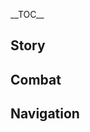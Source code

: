 {{CharacterTabs}}
{{LanguageTabs}}
{{Stub|1={{Meta/VO|rm=1}}}}
__TOC__
==Story==
{{VO/Story
|character           = Dori
|language            = zh
|language_s          = zh
|language_t          = zh-tw
|name_s              = 多莉
|name_t              = 多莉

<!-- Hello -->
|vo_01_01_title_s    = 初次见面…
|vo_01_01_title_t    = 初次見面…
|vo_01_01_subtitle   = Hello
|vo_01_01_file       = VO_{language}{character} Hello.ogg
|vo_01_01_tx_s       = 哎呀呀，这不是大名鼎鼎的旅行者吗？我是旅行商人多莉・桑歌玛哈巴依。作为给你的见面礼，我这儿的商品全部限时九折优惠，赶快来挑选吧，我帮你打包~
|vo_01_01_tx_t       = 哎呀呀，這不是大名鼎鼎的旅行者嗎？我是旅行商人多莉・桑歌瑪哈巴依。我這裡的商品全部限時九折優惠，就當作是給{{MC|你|妳}}的見面禮。趕快來挑選吧，我幫{{MC|你|妳}}打包~
|vo_01_01_rm_s       = Āiyāyā, zhè bùshì dàmíngdǐngdǐng de lǚxíngzhě ma? Wǒ shì lǚxíng shāngrén Duōlì Sānggēmǎhābāyī. Zuòwéi gěi nǐ de jiànmiàn-lǐ, wǒ zhèr de shāngpǐn quánbù xiànshí jiǔzhé yōuhuì, gǎnkuài lái tiāoxuǎn bā, wǒ bāng nǐ dǎbāo~
|vo_01_01_rm_t       = Āiyāyā, zhè bùshì dàmíngdǐngdǐng de lǚxíngzhě ma? Wǒ shì lǚxíng shāngrén Duōlì Sānggēmǎhābāyī. Wǒ zhèlǐ de shāngpǐn quánbù xiànshí jiǔzhé yōuhuì, jiù dàngzuò shì gěi nǐ de jiànmiàn-lǐ. Gǎnkuài lái tiāoxuǎn bā, wǒ bāng nǐ dǎbāo~

<!-- Chats -->
|vo_02_01_title_s    = 闲聊・摩拉
|vo_02_01_title_t    = 閒聊・摩拉
|vo_02_01_subtitle   = Chat: Mora
|vo_02_01_file       = VO_{language}{character} Chat - Mora.ogg
|vo_02_01_tx_s       = 我爱摩拉，摩拉爱我，啦啦啦。
|vo_02_01_tx_t       = 我愛摩拉，摩拉愛我，啦啦啦。
|vo_02_01_rm         = Wǒ ài Mólā, Mólā ài wǒ, lā lā lā.

|vo_02_02_title_s    = 闲聊・双赢
|vo_02_02_title_t    = 閒聊・雙贏
|vo_02_02_subtitle   = Chat: Win-Win
|vo_02_02_file       = VO_{language}{character} Chat - Win-Win.ogg
|vo_02_02_tx_s       = 先把商品涨价百分之三十，然后再打八折卖出，不仅我赚得多了，顾客也会觉得划算，这就是双赢。
|vo_02_02_tx_t       = 先把商品漲價百分之三十，然後再打八折賣出，不僅我賺得多了，顧客也會覺得划算，這就是雙贏。
|vo_02_02_rm         = Xiān bǎ shāngpǐn zhǎngjià bǎifēnzhī sānshí, ránhòu zài dǎ bāzhé màichū, bùjǐn wǒ zuàn de duō le, gùkè yě huì jué de huásuàn, zhè jiù shì shuāngyíng.

|vo_02_03_title_s    = 闲聊・财迷
|vo_02_03_title_t    = 閒聊・財迷
|vo_02_03_subtitle   = Chat: Money-Mad
|vo_02_03_file       = VO_{language}{character} Chat - Money-Mad.ogg
|vo_02_03_tx_s       = 只要摩拉管够，和教令院对着干也没什么大不了的。
|vo_02_03_tx_t       = 只要摩拉夠，跟教令院作對也沒什麼大不了的。
|vo_02_03_rm_s       = Zhǐyào Mólā guǎn gòu, hé Jiàolíng-yuàn duìzhe gàn yě méishénme dàbùliǎo de.
|vo_02_03_rm_t       = Zhǐyào Mólā gòu, gēn Jiàolíng-yuàn zuò duì yě méishénme dàbùliǎo de.

<!-- Weather -->
|vo_03_01_title_s    = 下雨的时候…
|vo_03_01_title_t    = 下雨的時候…
|vo_03_01_subtitle   = When It Rains
|vo_03_01_file       = VO_{language}{character} When It Rains.ogg
|vo_03_01_tx_s       = 需要伞吗？我这里有一把特制雨伞，收集雨水的同时能够净化水质，把雨水变成饮用水储存在小罐子里，可以说是旅行必备品！只需要五十万摩拉喔。
|vo_03_01_tx_t       = 需要傘嗎？我這裡有一把特製雨傘，收集雨水的同時能夠淨化水質，把雨水變成飲用水儲存在小罐子裡，可以說是旅行必備品！只需要五十萬摩拉喔。
|vo_03_01_rm_s       = Xūyào sǎn ma? Wǒ zhèlǐ yǒu yībǎ tèzhì yǔsǎn, shōují yǔshuǐ de tóngshí nénggòu jìnghuà shuǐzhì, bǎ yǔshuǐ biànchéng yǐnyòng-shuǐ chǔcún zài xiǎo guànzi lǐ, kěyǐ shuō shì lǚxíng bìbèi-pǐn! Zhǐ xūyào wǔshíwàn Mólā o.
|vo_03_01_rm_t       = Xūyào sǎn ma? Wǒ zhèlǐ yǒu yībǎ tèzhì yǔsǎn, shōují yǔshuǐ de tóngshí nénggòu jìnghuà shuǐzhí, bǎ yǔshuǐ biànchéng yǐnyòng-shuǐ chǔcún zài xiǎo guànzi lǐ, kěyǐ shuō shì lǚxíng bìbèi-pǐn! Zhǐ xūyào wǔshíwàn Mólā o.

|vo_03_02_title_s    = 打雷的时候…
|vo_03_02_title_t    = 打雷的時候…
|vo_03_02_subtitle   = When Thunder Strikes
|vo_03_02_file       = VO_{language}{character} When Thunder Strikes.ogg
|vo_03_02_tx_s       = 这种天气，恐怕商队也不太好前进了。又要少赚好多摩拉…
|vo_03_02_tx_t       = 這種天氣，恐怕商隊也不太好前進了。又要少賺好多摩拉…
|vo_03_02_rm         = Zhèzhǒng tiānqì, kǒngpà shāngduì yě bùtàihǎo qiánjìn le. Yòu yào shǎo zhuàn hǎoduō Mólā...

|vo_03_03_title_s    = 下雪的时候…
|vo_03_03_title_t    = 下雪的時候…
|vo_03_03_subtitle   = When It Snows
|vo_03_03_file       = VO_{language}{character} When It Snows.ogg
|vo_03_03_tx_s       = 哒啦，看我的全自动雪球机！想要吗想要吗？租金给你打九点五折喔！
|vo_03_03_tx_t       = 噠啦，看我的全自動雪球機！想要嗎想要嗎？租金打九點五折給{{MC|你|妳}}喔！
|vo_03_03_rm_s       = Dā lā, kàn wǒ de quánzìdòng xuěqiú-jī! Xiǎngyào ma xiǎngyào ma? Zūjīn gěi nǐ dǎ jiǔdiǎnwǔ zhé ō!
|vo_03_03_rm_t       = Dā lā, kàn wǒ de quánzìdòng xuěqiú-jī! Xiǎngyào ma xiǎngyào ma? Zūjīn dǎ jiǔdiǎnwǔ zhé gěi nǐ ō!

|vo_03_04_title_s    = 阳光很好…
|vo_03_04_title_t    = 陽光很好…
|vo_03_04_subtitle   = When the Sun Is Out
|vo_03_04_file       = VO_{language}{character} When the Sun Is Out.ogg
|vo_03_04_tx_s       = 摩拉在阳光下闪闪发光，真好看！嘿嘿。
|vo_03_04_tx_t       = 摩拉在陽光下閃閃發光，真好看！嘿嘿。
|vo_03_04_rm         = Mólā zài yángguāng xià shǎnshǎn fāguāng, zhēn hǎo kàn! Hēihēi.

|vo_03_05_title_s    = 刮大风了…
|vo_03_05_title_t    = 颳大風了…
|vo_03_05_subtitle   = When the Wind Is Blowing
|vo_03_05_file       = VO_{language}{character} When the Wind Is Blowing.ogg
|vo_03_05_tx_s       = 不会吧不会吧，不会真的有人选在大风天穿越沙漠吧。我当然有办法救这种蠢蘑菇，但费用…至少要翻三倍才行！
|vo_03_05_tx_t       = 不會吧不會吧，不會真的有人選在大風天穿越沙漠吧。我當然有辦法救這種蠢蘑菇，但費用…至少要翻三倍才行！
|vo_03_05_rm         = Bùhuì ba bùhuì ba, bùhuì zhēn de yǒu rén xuǎn zài dàfēng-tiān chuānyuè shāmò ba. Wǒ dāngrán yǒu bànfǎ jiù zhèzhǒng chǔn mógū, dàn fèiyòng... Zhìshǎo yào fān sānbèi cái xíng!

<!-- Greetings -->
|vo_04_01_title_s    = 早上好…
|vo_04_01_title_t    = 早安…
|vo_04_01_subtitle   = Good Morning
|vo_04_01_file       = VO_{language}{character} Good Morning.ogg
|vo_04_01_tx_s       = 早安，昨晚的梦里全是圆滚滚的可爱摩拉，今天一定会是盆满钵满的一天。
|vo_04_01_tx_t       = 早安，昨晚的夢裡全是圓滾滾的可愛摩拉，今天一定會是盆滿缽滿的一天。
|vo_04_01_rm         = Zǎo'ān, zuówǎn de mèng lǐ quán shì yuán'gǔn'gǔn de kě'ài Mólā, jīntiān yīdìnghuì shì pénmǎnbōmǎn de yītiān.

|vo_04_02_title_s    = 中午好…
|vo_04_02_title_t    = 午安…
|vo_04_02_subtitle   = Good Afternoon
|vo_04_02_file       = VO_{language}{character} Good Afternoon.ogg
|vo_04_02_tx_s       = 想午睡吗？我可以给你一个软绵绵、蓬松松，完美贴合你背部曲线的靠垫。当然具体有多舒服就看摩拉有多少了。
|vo_04_02_tx_t       = 想午睡嗎？我可以給{{MC|你|妳}}一個軟綿綿、蓬鬆鬆，完美貼合{{MC|你|妳}}背部曲線的靠墊。當然實際上到底有多舒服就看摩拉有多少了。
|vo_04_02_rm_s       = Xiǎng wǔshuì ma? Wǒ kěyǐ gěi nǐ yīgè ruǎnmiánmián, péngsōngsōng, wánměi tiēhé nǐ bèibù qūxiàn de kàodiàn. Dāngrán jùtǐ yǒu duō shūfu jiù kàn Mólā yǒu duōshǎo le.
|vo_04_02_rm_t       = Xiǎng wǔshuì ma? Wǒ kěyǐ gěi nǐ yīgè ruǎnmiánmián, péngsōngsōng, wánměi tiēhé nǐ bèibù qūxiàn de kàodiàn. Dāngrán shíjì shàng dàodǐ duō shūfu jiù kàn Mólā yǒu duōshǎo le.

|vo_04_03_title_s    = 晚上好…
|vo_04_03_title_t    = 晚上好…
|vo_04_03_subtitle   = Good Evening
|vo_04_03_file       = VO_{language}{character} Good Evening.ogg
|vo_04_03_tx_s       = 在夜色中赶路很有挑战性喔，不过这可难不倒常年在外行商的我！
|vo_04_03_tx_t       = 在夜色中趕路很有挑戰性喔，不過這可難不倒常年在外行商的我！
|vo_04_03_rm         = Zài yèsè zhōng gǎnlù hěn yǒu tiǎozhànxìng ō, bùguò zhè kě nán bù dǎo chángnián zàiwài xíngshāng de wǒ!

|vo_04_04_title_s    = 晚安…
|vo_04_04_title_t    = 晚安…
|vo_04_04_subtitle   = Good Night
|vo_04_04_file       = VO_{language}{character} Good Night.ogg
|vo_04_04_tx_s       = 你要睡觉了吗？嘿嘿，我就大发慈悲让你试试我的摩拉歌谣催眠法吧！一万摩拉入口袋，两万摩拉入口袋，三万摩拉入口袋，四、嘿四万…嘿嘿，摩拉，嘿嘿…
|vo_04_04_tx_t       = {{MC|你|妳}}要睡覺了嗎？嘿嘿，我就大發慈悲讓{{MC|你|妳}}試試我的摩拉歌謠催眠法吧！一萬摩拉入口袋，兩萬摩拉入口袋，三萬摩拉入口袋，四、嘿四萬…嘿嘿，摩拉，嘿嘿…
|vo_04_04_rm         = Nǐ yào shuìjiào le ma? Hēihēi, wǒ jiù dàfācíbēi ràng nǐ shìshì wǒ de Mólā gēyáo cuīmián-fǎ ba! Yīwàn Mólā rù kǒudài, liǎngwàn Mólā rù kǒudài, sānwàn Mólā rù kǒudài, sì, hēi sìwàn... Hēihēi, Mólā, hēihēi...

<!-- About -->
|vo_05_01_title_s    = 关于{name_s}自己·吆喝
|vo_05_01_title_t    = 關於{name_t}自己·吆喝
|vo_05_01_subtitle   = About {character}: Peddling
|vo_05_01_file       = VO_{language}{character} About {character} - Peddling.ogg
|vo_05_01_tx_s       = 万能的多莉商店，应有尽有，童叟无欺。只要摩拉够，只有想不到，没有买不到。需要任何东西，或者遇到任何困难，都可以来找我喔！
|vo_05_01_tx_t       = 萬能的多莉商店，應有盡有，童叟無欺。只要摩拉夠，只有想不到，沒有買不到。需要任何東西，或者遇到任何困難，都可以來找我喔！
|vo_05_01_rm_s       = Wànnéng de Duōlì shāngdiàn, yīngyǒujìnyǒu, tóngsǒuwúqī. Zhǐ yào Mólā gòu, zhǐ yǒu xiǎngbùdào, méiyǒu mǎibùdào. Xūyào rènhé dōngxi, huòzhě yùdào rènhé kùnnán, dōu kěyǐ lái zhǎo wǒ ō!
|vo_05_01_rm_t       = 

|vo_05_02_title_s    = 关于{name_s}自己・妙论派
|vo_05_02_title_t    = 關於{name_t}自己・妙論派
|vo_05_02_subtitle   = About {character}: Kshahrewar
|vo_05_02_friendship = 4
|vo_05_02_file       = VO_{language}{character} About {character} - Kshahrewar.ogg
|vo_05_02_tx_s       = 通常我会躲着教令院的人，他们的各种条条框框简直让人没办法做生意。不过呢，告诉你也没关系。妙论派有些人还算是头脑灵活，和我私下签了条约。我有摩拉，他们有技术和手艺，顺便还能让我的行商更加通畅。嘿嘿，大商人多莉，从不做亏本生意。
|vo_05_02_tx_t       = 通常我會躲著教令院的人，他們的各種規矩簡直讓人沒辦法做生意。不過呢，告訴{{MC|你|妳}}也沒關係。妙論派有些人還算是頭腦靈活，和我私下簽了條約。我有摩拉，他們有技術和手藝，順便還能讓我的行商更加通暢。嘿嘿，大商人多莉，從不做虧本生意。
|vo_05_02_rm         = 

|vo_05_03_title_s    = 关于我们・推销
|vo_05_03_title_t    = 關於我們・推銷
|vo_05_03_subtitle   = About Us: Promotion
|vo_05_03_file       = VO_{language}{character} About Us - Promotion.ogg
|vo_05_03_tx_s       = 你要在须弥旅行吗？须弥的沙漠很危险喔，就让大善人多莉来帮你吧！锵锵，沙漠旅行大礼包，只需要五百万摩拉！现在购买还会免费附送雨林旅行大礼包！机不可失，时不再来喔。
|vo_05_03_tx_t       = {{MC|你|妳}}要在須彌旅行嗎？須彌的沙漠很危險喔，就讓大善人多莉來幫{{MC|你|妳}}吧！鏘鏘，沙漠旅行大禮包，只需要五百萬摩拉！現在購買還會免費附送雨林旅行大禮包！機不可失，時不再來喔。
|vo_05_03_rm         = 

<!-- About Us -->
|vo_06_01_title_s    = 关于我们・摩拉分配
|vo_06_01_title_t    = 關於我們・摩拉分配
|vo_06_01_subtitle   = About Us: Mora Distribution
|vo_06_01_file       = VO_{language}{character} About Us - Mora Distribution.ogg
|vo_06_01_tx_s       = 我的摩拉是我的，你的摩拉还是我的，嘿嘿。
|vo_06_01_tx_t       = 我的摩拉是我的，{{MC|你|妳}}的摩拉還是我的，嘿嘿。
|vo_06_01_rm         = Wǒ de Mólā shì wǒ de, nǐ de Mólā hái shì wǒ de, hēihēi.

|vo_06_02_title_s    = 关于我们・实价
|vo_06_02_title_t    = 關於我們・實價
|vo_06_02_subtitle   = About Us: Actual Price
|vo_06_02_friendship = 6
|vo_06_02_file       = VO_{language}{character} About Us - Actual Price.ogg
|vo_06_02_tx_s       = 好吧好吧，和你实话实说也行啦。沙漠和雨林的旅行大礼包，拆开来卖的话，分别都值二百五十万摩拉。但买一送一听起来比较划算嘛，你不觉得吗？
|vo_06_02_tx_t       = 好吧好吧，和{{MC|你|妳}}實話實說也行啦。沙漠和雨林的旅行大禮包，拆開來賣的話，分別都值二百五十萬摩拉。但買一送一聽起來比較划算嘛，{{MC|你|妳}}不覺得嗎？
|vo_06_02_rm         = 

<!-- Miscellany I -->
|vo_07_01_title_s    = 关于「神之眼」…
|vo_07_01_title_t    = 關於「神之眼」…
|vo_07_01_subtitle   = About the [[Vision]]
|vo_07_01_friendship = 4
|vo_07_01_file       = VO_{language}{character} About the Vision.ogg
|vo_07_01_tx_s       = 哎呀哎呀，我的神之眼亮晶晶的，很漂亮吧？既然看到了这么漂亮的东西，你是不是应该付摩拉呢？
|vo_07_01_tx_t       = 哎呀哎呀，我的神之眼亮晶晶的，很漂亮吧？既然看到了這麼漂亮的東西，{{MC|你|妳}}是不是應該付摩拉呢？
|vo_07_01_rm_s       = 
|vo_07_01_rm_t       = 

|vo_07_02_title_s    = 有什么想要分享…
|vo_07_02_title_t    = 有什麼想要分享…
|vo_07_02_subtitle   = Something to Share
|vo_07_02_file       = VO_{language}{character} Something to Share.ogg
|vo_07_02_tx_s       = 以前也有些蠢蘑菇试图欠账不还，嘿嘿，也不看看我是谁。不如，你来猜猜看他们的下场如何吧？
|vo_07_02_tx_t       = 以前也有些蠢蘑菇試圖欠帳不還，嘿嘿，也不看看我是誰。不如，{{MC|你|妳}}來猜猜看他們的下場如何吧？
|vo_07_02_rm         = 

|vo_07_03_title_s    = 感兴趣的见闻·共同语言
|vo_07_03_title_t    = 感興趣的見聞·共同語言
|vo_07_03_subtitle   = Interesting Things: Common Language
|vo_07_03_file       = VO_{language}{character} Interesting Things - Common Language.ogg
|vo_07_03_tx_s       = 如果盗宝鼬能开口说话的话，我们肯定很有共同语言。它们多有眼光呀！全提瓦特最惹人喜爱的，自然是亮闪闪金灿灿的摩拉。
|vo_07_03_tx_t       = 如果盜寶鼬能開口說話的話，我們肯定很有共同語言。牠們多有眼光呀！全提瓦特最惹人喜愛的，當然是閃亮亮金燦燦的摩拉。
|vo_07_03_rm         = 

|vo_07_04_title_s    = 感兴趣的见闻·驮兽乐园
|vo_07_04_title_t    = 感興趣的見聞·馱獸樂園
|vo_07_04_subtitle   = Interesting Things: Sumpter Beast Park
|vo_07_04_file       = VO_{language}{character} Interesting Things - Sumpter Beast Park.ogg
|vo_07_04_tx_s       = 想见见驮兽吗？没问题！你想见多少我就有多少。只不过这个门票钱嘛，欸嘿嘿…
|vo_07_04_tx_t       = 想見見馱獸嗎？沒問題！{{MC|你|妳}}想見多少我就有多少。只不過這個門票錢嘛，欸嘿嘿…
|vo_07_04_rm         = 

<!-- About Others -->
|vo_08_01_title_s    = 关于赛诺…
|vo_08_01_title_t    = 關於賽諾…
|vo_08_01_subtitle   = About [[Cyno]]
|vo_08_01_friendship = 4
|vo_08_01_file       = VO_{language}{character} About Cyno.ogg
|vo_08_01_tx_s       = 我和他算是有点私交。毕竟能为他拿到「七圣召唤」所有周边产品的人，全须弥只有我一个。很罕见吧！教令院里居然有他这种特行独立，眼光不错，又从不讲价的人。
|vo_08_01_tx_t       = 我和他算是有點私交。畢竟能為他拿到「七聖召喚」所有周邊產品的人，全須彌只有我一個。很罕見吧！教令院裡居然有他這種特行獨立，眼光不錯，又從不議價的人。
|vo_08_01_rm         = 

|vo_08_02_title_s    = 关于提纳里…
|vo_08_02_title_t    = 關於提納里…
|vo_08_02_subtitle   = About [[Tighnari]]
|vo_08_02_friendship = 4
|vo_08_02_file       = VO_{language}{character} About Tighnari.ogg
|vo_08_02_tx_s       = 他热爱学术就和我热爱摩拉一样。听说他经常会做一些神奇的小玩意儿，只可惜会用什么公务繁忙作为理由，拒绝和我合作批量生产，要不然…可以赚上一大笔摩拉呢！
|vo_08_02_tx_t       = 他熱愛學術就和我熱愛摩拉一樣。聽說他經常會做一些神奇的小東西，只可惜會用什麼公務繁忙作為理由，拒絕和我合作批量生產，要不然…可以賺上一大筆摩拉呢！
|vo_08_02_rm_s       = 
|vo_08_02_rm_t       = 

|vo_08_03_title_s    = 关于艾尔海森…
|vo_08_03_title_t    = 關於艾爾海森…
|vo_08_03_subtitle   = About [[Alhaitham]]
|vo_08_03_friendship = 4
|vo_08_03_file       = VO_{language}{character} About Alhaitham.ogg
|vo_08_03_tx_s       = 他以前试探过我的手下。所以说，教令院的家伙真是又呆板又不诚恳。我又何必冒这个风险呢？懂了吗？小跟班。
|vo_08_03_tx_t       = 他以前試探過我的手下。所以說，教令院的傢伙真是又呆板又不誠懇。我又何必冒這個風險呢？懂了嗎？小跟班。
|vo_08_03_rm         = 

|vo_08_04_title_s    = 关于卡维…
|vo_08_04_title_t    = 關於卡維…
|vo_08_04_subtitle   = About [[Kaveh]]
|vo_08_04_friendship = 4
|vo_08_04_file       = VO_{language}{character} About Kaveh.ogg
|vo_08_04_tx_s       = 他是跟我有合作的妙论派的人之一，和某些教令院的死脑筋不一样，是个会为理想奋斗的人，我很欣赏他。我悄悄借了他一大&mdash;&mdash;笔摩拉，让他造出了我的艾尔卡萨扎莱宫。可以说没有善良的多莉的资助，就没有今天的卡维。
|vo_08_04_tx_t       = 他是跟我有合作的妙論派的人之一，和某些教令院的死腦筋不一樣，是個會為理想奮鬥的人，我很欣賞他。我悄悄借了他一大&mdash;&mdash;筆摩拉，讓他造出了我的艾爾卡薩扎萊宮。可以說沒有善良的多莉的資助，就沒有今天的卡維。
|vo_08_04_rm         = 

|vo_08_05_title_s    = 关于迪希雅…
|vo_08_05_title_t    = 關於迪希雅…
|vo_08_05_subtitle   = About [[Dehya]]
|vo_08_05_friendship = 4
|vo_08_05_file       = VO_{language}{character} About Dehya.ogg
|vo_08_05_tx_s       = 有时候我会雇佣她帮忙保护商队。毕竟她实力不错，要价也不高，可以说是性价比最优之选。
|vo_08_05_tx_t       = 有時候我會僱用她幫忙保護商隊。畢竟她實力不錯，開價也不高，可以說是投資報酬率極佳之選。
|vo_08_05_rm_s       = 
|vo_08_05_rm_t       = 

|vo_08_06_title_s    = 关于岩王帝君…
|vo_08_06_title_t    = 關於岩王帝君…
|vo_08_06_subtitle   = About [[Rex Lapis]]
|vo_08_06_friendship = 4
|vo_08_06_quest      = A New Star Approaches
|vo_08_06_file       = VO_{language}{character} About Rex Lapis.ogg
|vo_08_06_tx_s       = 岩王帝君离去之前，我每天起来第一件事就是默念：财神在上，保佑多莉日进斗金。现在嘛，求神不如求己。多莉在此，保佑自己日进斗金！
|vo_08_06_tx_t       = 岩王帝君離去之前，我每天起來第一件事就是默唸：財神在上，保佑多莉日進斗金。現在嘛，求神不如求己。多莉在此，保佑自己日進斗金！
|vo_08_06_rm         = 

|vo_08_07_title_s    = 关于小吉祥草王…
|vo_08_07_title_t    = 關於小吉祥草王…
|vo_08_07_subtitle   = About [[Lesser Lord Kusanali]]
|vo_08_07_friendship = 4
|vo_08_07_file       = VO_{language}{character} About Lesser Lord Kusanali.ogg
|vo_08_07_tx_s       = 在须弥，小吉祥草王的信徒非常少。你问我吗？啊，如果她愿意给我摩拉的话，我就是她永恒的信徒。
|vo_08_07_tx_t       = 在須彌，小吉祥草王的信徒非常少。{{MC|你|妳}}問我嗎？啊，如果她願意給我摩拉的話，我就是她永恆的信徒。
|vo_08_07_rm         = 

|vo_08_08_title_s    = 关于妮露…
|vo_08_08_title_t    = 關於妮露…
|vo_08_08_subtitle   = About [[Nilou]]
|vo_08_08_friendship = 4
|vo_08_08_file       = VO_{language}{character} About Nilou.ogg
|vo_08_08_tx_s       = 她的舞跳得不错，但只留在须弥，还是不能最大程度上发挥出她的价值…我是说，有点屈才。你说你说，如果能把她带出去，在提瓦特举办巡回演出的话，一共能赚多少摩拉呢？
|vo_08_08_tx_t       = 她的舞跳得不錯，但只留在須彌，還是不能發揮出她最大的價值…我是說，有點屈才。{{MC|你|妳}}說{{MC|你|妳}}說，如果能把她帶出去，在提瓦特舉辦巡迴演出的話，一共能賺多少摩拉呢？
|vo_08_08_rm         = 

|vo_08_09_title_s    = 关于艾莉丝…
|vo_08_09_title_t    = 關於艾莉絲…
|vo_08_09_subtitle   = About [[Alice]]
|vo_08_09_friendship = 4
|vo_08_09_file       = VO_{language}{character} About Alice.ogg
|vo_08_09_tx_s       = 艾莉丝女士有源源不断的新奇东西，是我的最佳供货商，没有之一。嚯嚯，这种商业机密都告诉你了，你是不是应该交点学费，表示表示呢？
|vo_08_09_tx_t       = 艾莉絲女士有源源不斷的新奇東西，是我的最佳供應商，沒有之一。欸欸，這種商業機密都告訴{{MC|你|妳}}了，{{MC|你|妳}}是不是應該交點學費，表示表示呢？
|vo_08_09_rm_s       = 
|vo_08_09_rm_t       = 

|vo_08_10_title_s    = 关于绮良良…
|vo_08_10_title_t    = 關於綺良良…
|vo_08_10_subtitle   = About [[Kirara]]
|vo_08_10_friendship = 4
|vo_08_10_file       = VO_{language}{character} About Kirara.ogg
|vo_08_10_tx_s       = 在我跨国收购物资的时候，她为我送过好几次货。服务又好，收费还便宜。哦，对了，她很喜欢各种漂亮的小饰品，我这刚好进了一些，须弥特色，纯手工制品，可精致了。怎么样，要不要买来送给她呀？我给你打折。
|vo_08_10_tx_t       = 在我跨國收購物資的時候，她替我送過好幾次貨。服務又好，收費還便宜。哦，對了，她很喜歡各種漂亮的小飾品，我這裡剛好進了一些須彌特色的純手工製品，可精緻了。怎麼樣，要不要買來送給她呀？我幫{{MC|妳|你}}打折。
|vo_08_10_rm_s       = 
|vo_08_10_rm_t       = 

|vo_08_11_title_s    = 关于瓦雷莎…
|vo_08_11_title_t    = 關於瓦雷莎…
|vo_08_11_subtitle   = About [[Varesa]]
|vo_08_11_friendship = 4
|vo_08_11_file       = VO_{language}{character} About Varesa.ogg
|vo_08_11_tx_s       = 哎呀，我知道你说的是谁了，单纯可爱的水果领主…她家的作物啊，品质顶呱呱！人也非常好说话，我面无表情托腮思考，都会让她紧张，怀疑自己的货品质量欠佳，主动提出降点价…嘿嘿，这样的性格，做生意可是要吃亏的！我希望她只对我展现出来，以免便宜了别家！
|vo_08_11_tx_t       = 哎呀，我知道{{MC|m=你|f=妳}}說的是誰了，單純可愛的水果領主…她家的作物啊，品質頂呱呱！人也非常好說話，我面無表情托腮思考，都會讓她緊張，懷疑自己的貨品品質欠佳，主動提出降點價…嘿嘿，這樣的性格，做生意可是要吃虧的！我希望她只對我展現出來，以免便宜了別家！
|vo_08_11_rm         = 

<!-- More About -->
|vo_09_01_title_s    = 想要了解{name_s}・其一
|vo_09_01_title_t    = 想要瞭解{name_t}・其一
|vo_09_01_subtitle   = More About {character}: I
|vo_09_01_file       = VO_{language}{character} More About {character} - 01.ogg
|vo_09_01_tx_s       = 想听故事？那就…给我一百万摩拉。嗯…看在我们交情的份上，给你打个九点九折好了，九十九万摩拉。怎么样？很划算吧！
|vo_09_01_tx_t       = 想聽故事？那就…給我一百萬摩拉。嗯…看在我們交情的份上，打個九點九折給{{MC|你|妳}}好了，九十九萬摩拉。怎麼樣？很划算吧！
|vo_09_01_rm         = 

|vo_09_02_title_s    = 想要了解{name_s}・其二
|vo_09_02_title_t    = 想要瞭解{name_t}・其二
|vo_09_02_subtitle   = More About {character}: II
|vo_09_02_friendship = 3
|vo_09_02_file       = VO_{language}{character} More About {character} - 02.ogg
|vo_09_02_tx_s       = 嘿嘿，你可真有眼光。那我开始讲了！<br>这是一个商人的故事。很久很久以前，她在行商途中迷失了方向。这时候她遇到一只雾怪，雾怪要一口吞掉她。她连忙说，雾怪先生不要着急呀，我这里有个故事。您听听看，如果有趣的话，就请您不要吃掉我…
|vo_09_02_tx_t       = 嘿嘿，{{MC|你|妳}}可真有眼光。那我開始講了！<br>這是一個商人的故事。很久很久以前，她在行商途中迷失了方向。這時候她遇到一隻霧怪，霧怪要一口吞掉她。她連忙說，霧怪先生不要著急呀，我這裡有個故事。您聽聽看，如果有趣的話，就請您不要吃掉我…
|vo_09_02_rm         = 

|vo_09_03_title_s    = 想要了解{name_s}・其三
|vo_09_03_title_t    = 想要瞭解{name_t}・其二
|vo_09_03_subtitle   = More About {character}: III
|vo_09_03_friendship = 4
|vo_09_03_file       = VO_{language}{character} More About {character} - 03.ogg
|vo_09_03_tx_s       = 雾怪答应了。于是商人开始讲自己的故事，当年她的生意还不像如今这么红火，在她一筹莫展之时，正巧，她从库房里翻出了一个不知从哪儿来的魔灯。她恍惚间擦亮了魔灯。一团红雾从里面弥漫了出来，她自称是「人美心善的大魔王」，见着这位商人就想起了自己乖巧可爱的女儿，所以她说，可以实现商人一个愿望。
|vo_09_03_tx_t       = 霧怪答應了。於是商人開始講自己的故事，當年她的生意還不像如今這麼熱絡，在她一籌莫展之時，正巧，她從庫房裡翻出了一個不知從哪裡來的魔燈。她恍惚間擦亮了魔燈。一團紅霧從裡面彌漫了出來，她自稱是「人美心善的大魔王」，見著這位商人就想起了自己乖巧可愛的女兒，所以她說，可以實現商人一個願望。
|vo_09_03_rm         = 

|vo_09_04_title_s    = 想要了解{name_s}・其四
|vo_09_04_title_t    = 想要瞭解{name_t}・其四
|vo_09_04_subtitle   = More About {character}: IV
|vo_09_04_friendship = 5
|vo_09_04_file       = VO_{language}{character} More About {character} - 04.ogg
|vo_09_04_tx_s       = 还有什么比摩拉更吸引商人的呢，于是商人许愿：希望接下来的日子，能赚到数也数不清的摩拉。「人美心善的大魔王」同意了，她成为了商人的供货商，为商人提供了源源不断的奇妙商品。商人也因此赚得盆满钵满…
|vo_09_04_tx_t       = 還有什麼比摩拉更吸引商人的呢，於是商人許願：希望接下來的日子，能賺到數也數不清的摩拉。「人美心善的大魔王」同意了，她成為了商人的供應商，為商人提供了源源不斷的奇妙商品。商人也因此賺得盆滿缽滿…
|vo_09_04_rm         = 

|vo_09_05_title_s    = 想要了解{name_s}・其五
|vo_09_05_title_t    = 想要瞭解{name_t}・其五
|vo_09_05_subtitle   = More About {character}: V
|vo_09_05_friendship = 6
|vo_09_05_file       = VO_{language}{character} More About {character} - 05.ogg
|vo_09_05_tx_s       = 雾怪听完这些觉得很神奇，明明自己和红雾大魔王也算同类，自己怎么没办法变出什么东西。商人呀，就夸了雾怪天赋异禀，说不定在同一个魔灯里待上一段时间，就能拥有大魔王的能力了。雾怪欣然同意，进入了商人的魔灯…<br>咳咳，你问我这个故事是不是真的？这是另外的价钱喽，再给我九十九万摩拉，我就告诉你！
|vo_09_05_tx_t       = 霧怪聽完這些覺得很神奇，明明自己和紅霧大魔王也算同類，自己怎麼沒辦法變出什麼東西。商人呀，就誇了霧怪天賦異稟，說不定在同一個魔燈裡待上一段時間，就能擁有大魔王的能力了。霧怪欣然同意，進入了商人的魔燈…<br>咳咳，{{MC|你|妳}}問我這個故事是不是真的？這要另外算錢囉，再給我九十九萬摩拉，我就告訴{{MC|你|妳}}！
|vo_09_05_rm_s       = 
|vo_09_05_rm_t       = 

<!-- Miscellany II -->
|vo_10_01_title_s    = {name_s}的爱好…
|vo_10_01_title_t    = {name_t}的愛好…
|vo_10_01_subtitle   = {character}'s Hobbies
|vo_10_01_file       = VO_{language}{character} Hobbies.ogg
|vo_10_01_tx_s       = 我的爱好可多了，第一是赚摩拉，第二是数摩拉，第三是看摩拉，这世界上没有比摩拉更令人开心的东西了！
|vo_10_01_tx_t       = 我的愛好可多了，第一是賺摩拉，第二是數摩拉，第三是看摩拉，這世界上沒有比摩拉更令人開心的東西了！
|vo_10_01_rm_s       = 
|vo_10_01_rm_t       = 

|vo_10_02_title_s    = {name_s}的烦恼…
|vo_10_02_title_t    = {name_t}的煩惱…
|vo_10_02_subtitle   = {character}'s Troubles
|vo_10_02_file       = VO_{language}{character} Troubles.ogg
|vo_10_02_tx_s       = 总有些人，拿着才三成利的生意就来打扰我，唉，我也是很忙的。没有百分百的利润，我连听完的兴趣都没有。
|vo_10_02_tx_t       = 總有些人，拿著才三成利的生意就來打擾我，唉，我也是很忙的。沒有百分百的利潤，我連聽完的興趣都沒有。
|vo_10_02_rm         = 

|vo_10_03_title_s    = 喜欢的食物…
|vo_10_03_title_t    = 喜歡的食物…
|vo_10_03_subtitle   = Favorite Food
|vo_10_03_file       = VO_{language}{character} Favorite Food.ogg
|vo_10_03_tx_s       = 我听说璃月有一种叫做摩拉肉的食物，名字里带摩拉，一定非常好吃。什、什么…你会做？咳咳，你当我的小跟班也有一段时间了，应该从我这儿学到了不少吧。作为交换，你要给我做摩拉肉吃！
|vo_10_03_tx_t       = 我聽說璃月有一種叫做摩拉肉的食物，名字裡有摩拉，一定非常好吃。什、什麼…{{MC|你|妳}}會做？咳咳，{{MC|你|妳}}當我的小跟班也有一段時間了，應該從我這裡學到了不少吧。作為交換，{{MC|你|妳}}要做摩拉肉給我吃！
|vo_10_03_rm         = 

|vo_10_04_title_s    = 讨厌的食物…
|vo_10_04_title_t    = 討厭的食物…
|vo_10_04_subtitle   = Least Favorite Food
|vo_10_04_file       = VO_{language}{character} Least Favorite Food.ogg
|vo_10_04_tx_s       = 椰炭饼那种黑乎乎的东西，一点儿也不符合我的品味，我是绝对不会吃的！就算反过来给我摩拉，我…呃，我、我再考虑考虑。
|vo_10_04_tx_t       = 椰炭餅那種黑漆漆的東西，一點也不符合我的品味，我是絕對不會吃的！就算反過來給我摩拉，我…呃，我、我再考慮考慮。
|vo_10_04_rm_s       = 
|vo_10_04_rm_t       = 

<!-- Receiving a Gift -->
|vo_11_01_title_s    = 收到赠礼・其一
|vo_11_01_title_t    = 收到贈禮・其一
|vo_11_01_subtitle   = Receiving a Gift: I
|vo_11_01_file       = VO_{language}{character} Receiving a Gift - 01.ogg
|vo_11_01_tx_s       = 好吃好吃，啊不如你跟着我一起行商，兼职私人厨师吧。
|vo_11_01_tx_t       = 好吃好吃，啊不如{{MC|你|妳}}跟著我一起行商，兼職私人廚師吧。
|vo_11_01_rm         = 

|vo_11_02_title_s    = 收到赠礼・其二
|vo_11_02_title_t    = 收到贈禮・其二
|vo_11_02_subtitle   = Receiving a Gift: II
|vo_11_02_file       = VO_{language}{character} Receiving a Gift - 02.ogg
|vo_11_02_tx_s       = 哇，我的小跟班做饭水平可以呀。能让我点餐吗？
|vo_11_02_tx_t       = 哇，我的小跟班做飯能力還可以呀。能讓我點餐嗎？
|vo_11_02_rm_s       = 
|vo_11_02_rm_t       = 

|vo_11_03_title_s    = 收到赠礼・其三
|vo_11_03_title_t    = 收到贈禮・其三
|vo_11_03_subtitle   = Receiving a Gift: III
|vo_11_03_file       = VO_{language}{character} Receiving a Gift - 03.ogg
|vo_11_03_tx_s       = 居然让我吃这种东西，嘿嘿，你要赔偿我精神损失费！
|vo_11_03_tx_t       = 居然讓我吃這種東西，嘿嘿，{{MC|你|妳}}要賠償我精神損失費！
|vo_11_03_rm_s       = 
|vo_11_03_rm_t       = 

<!-- Birthday -->
|vo_12_01_title_s    = 生日…
|vo_12_01_title_t    = 生日…
|vo_12_01_subtitle   = Birthday
|vo_12_01_file       = VO_{language}{character} Birthday.ogg
|vo_12_01_tx_s       = 今天我可以满足你一个心愿！毕竟我是无所不能的多莉。说吧说吧，想要什么？不过呢，先和你说好，「一辈子都用不完的摩拉」这种愿望可不行喔。
|vo_12_01_tx_t       = 今天我可以滿足{{MC|你|妳}}一個心願！畢竟我是無所不能的多莉。說吧說吧，想要什麼？不過呢，先和{{MC|你|妳}}說好，「一輩子都用不完的摩拉」這種願望可不行喔。
|vo_12_01_rm         = 

<!-- Feelings About Ascension -->
|vo_13_01_title_s    = 突破的感受・起
|vo_13_01_title_t    = 突破的感受・起
|vo_13_01_subtitle   = Feelings About Ascension: Intro
|vo_13_01_ascension  = 1
|vo_13_01_file       = VO_{language}{character} Feelings About Ascension - 01.ogg
|vo_13_01_tx_s       = 你这是在投资我吗？你可真有眼光。
|vo_13_01_tx_t       = {{MC|你|妳}}這是在投資我嗎？{{MC|你|妳}}可真有眼光。
|vo_13_01_rm         = 

|vo_13_02_title_s    = 突破的感受・承
|vo_13_02_title_t    = 突破的感受・承
|vo_13_02_subtitle   = Feelings About Ascension: Building Up
|vo_13_02_ascension  = 2
|vo_13_02_file       = VO_{language}{character} Feelings About Ascension - 02.ogg
|vo_13_02_tx_s       = 多多益善，多多益善。
|vo_13_02_tx_t       = 多多益善，多多益善。
|vo_13_02_rm         = 

|vo_13_03_title_s    = 突破的感受・转
|vo_13_03_title_t    = 突破的感受・轉
|vo_13_03_subtitle   = Feelings About Ascension: Climax
|vo_13_03_ascension  = 4
|vo_13_03_file       = VO_{language}{character} Feelings About Ascension - 03.ogg
|vo_13_03_tx_s       = 喔！我好像有了一个奇妙钱袋，能掏出源源不断的力量。
|vo_13_03_tx_t       = 喔！我好像有了一個奇妙錢袋，能掏出源源不斷的力量。
|vo_13_03_rm         = 

|vo_13_04_title_s    = 突破的感受・合
|vo_13_04_title_t    = 突破的感受・合
|vo_13_04_subtitle   = Feelings About Ascension: Conclusion
|vo_13_04_ascension  = 6
|vo_13_04_file       = VO_{language}{character} Feelings About Ascension - 04.ogg
|vo_13_04_tx_s       = 恭喜你成为神通广大的桑歌玛哈巴依老爷的尊贵会员！以后你的订单一律八折，这种待遇你可是第一个喔。啊，好好珍惜吧。
|vo_13_04_tx_t       = 恭喜{{MC|你|妳}}成為神通廣大的桑歌瑪哈巴依老爺的尊貴會員！以後{{MC|你|妳}}的訂單一律八折，這種待遇{{MC|你|妳}}可是第一個喔。啊，好好珍惜吧。
|vo_13_04_rm         = 
|vo_13_04_tl         = 
}}

==Combat==
{{Combat VO
|character           = Dori
|language            = zh

<!-- Elemental Skill -->
|skill_1_file        = Elemental Skill 1 02
|skill_1_tx_s        = 看我的！
|skill_1_tx_t        = 看我的！
|skill_1_rm          = Kàn wǒ de!
|skill_2_file        = Elemental Skill 1 03
|skill_2_tx_s        = 留下摩拉来！
|skill_2_tx_t        = 留下摩拉來！
|skill_2_rm          = Liúxià Mólā lái!
|skill_3_file        = Elemental Skill 1 01
|skill_3_actual_tx_s = 嘿哟！
|skill_3_actual_tx_t = 嘿喲！
|skill_3_actual_rm   = Heiyo!

|burst_1_tx_t        = 魔燈顯靈！
|burst_1_rm          = Mó dēng xiǎnlíng!
|burst_2_tx_s        = 大显身手时间！
|burst_2_tx_t        = 大顯身手時間！
|burst_2_rm          = Dàxiǎn-shēnshǒu shíjiān!
|burst_3_tx_s        = 一手交钱，一手交货。
|burst_3_tx_t        = 一手交錢，一手交貨。
|burst_3_rm          = Yī shǒu jiāo qián, yī shǒu jiāo huò.

<!-- Sprint Start -->
|sprint-s_1_file     = Sprint Start 01,Sprint Start 02,Sprint Start 03

<!-- Deploying Wind Glider -->
|glider_1_file       = Deploying Wind Glider 01,Deploying Wind Glider 02,Deploying Wind Glider 03

<!-- Opening Treasure Chest -->
|chest_1_tx_s        = 哇，分我一半！
|chest_1_tx_t        = 哇，分我一半！
|chest_1_rm          = Wa, fēn wǒ yībàn!
|chest_2_tx_s        = 先让我看看。
|chest_2_tx_t        = 先讓我看看。
|chest_2_rm          = Xiān ràng wǒ kànkan.
|chest_3_tx_s        = 我来我来！
|chest_3_tx_t        = 我來我來！
|chest_3_rm          = Wǒ lái wǒ lái!

|low-hp_1_tx_t       = 休想搶走我一分摩拉！
|low-hp_1_rm         = Xiūxiǎng qiǎngzǒu wǒ yī fēn Mólā!
|low-hp_2_tx_s       = 啊救命啊，抢劫啦！
|low-hp_2_tx_t       = 啊救命啊，搶劫啦！
|low-hp_2_rm         = A jiùmìng a, qiǎngjié la!
|low-hp_3_tx_s       = 一定要保护好摩拉。
|low-hp_3_tx_t       = 一定要保護好摩拉。
|low-hp_3_rm         = Yī dìng yào bǎohù hǎo Mólā.

|ally-low-hp_1_tx_t  = 救命之恩，記得給錢！
|ally-low-hp_1_rm    = Jiùmìng zhī ēn, jìdé gěi qián!
|ally-low-hp_2_tx_s  = 呆头菇，命和摩拉一样重要。
|ally-low-hp_2_tx_t  = 呆頭菇，命和摩拉一樣重要。
|ally-low-hp_2_rm_s  = Dāitóugū, mìng hé Mólā yīyàng zhòngyào.
|ally-low-hp_2_rm_t  = Dāitóugū, mìng hàn Mólā yīyàng zhòngyào.

|fallen_1_tx_t       = 摩拉…還沒賺夠呢…
|fallen_1_rm         = Mólā... hái méi zhuàn gòu ne...
|fallen_2_tx_s       = 又是…这样…
|fallen_2_tx_t       = 又是…這樣…
|fallen_2_rm         = Yòu shì... zhèyàng...
|fallen_3_tx_s       = 摩拉也不管用吗…
|fallen_3_tx_t       = 摩拉也沒有用嗎…
|fallen_3_rm         = Mólā yě bùguǎn yòng ma...

|hit-l_1_tx_s        = 小问题。
|hit-l_1_tx_t        = 小問題。
|hit-l_1_rm          = Xiǎo-wèntí.
|hit-l_2_file        = Light Hit Taken 02
|hit-l_2_tx_s        = 磕碰而已。
|hit-l_2_tx_t        = 輕輕碰到而已。
|hit-l_2_rm_s        = Kēpèng éryǐ.
|hit-l_2_rm_t        = Qīngqīng pèng dào éryǐ.
|hit-l_3_file        = Light Hit Taken 03,Light Hit Taken 04,Light Hit Taken 05,Light Hit Taken 06

<!-- Heavy Hit Taken -->
|hit-h_1_tx_s        = 欺人太甚！
|hit-h_1_tx_t        = 真是欺人太甚！
|hit-h_1_rm_s        = Qīrén-tàishèn!
|hit-h_1_rm_t        = Zhēn shì qīrén-tàishèn!
|hit-h_2_tx_s        = 列进黑名单！
|hit-h_2_tx_t        = 列入黑名單！
|hit-h_2_rm          = Liè rù hēi-míngdān!
|hit-h_3_file        = Heavy Hit Taken 03,Heavy Hit Taken 04,Heavy Hit Taken 05,Heavy Hit Taken 06

<!-- Joining Party-->
|join_1_tx_s         = 走吧走吧，赚笔大的！
|join_1_tx_t         = 走吧走吧，賺筆大的！
|join_1_rm           = Zǒu ba zǒu ba, zhuàn bǐ dà de!
|join_2_tx_s         = 摩拉不等人，快跟上。
|join_2_tx_t         = 摩拉不等人，快跟上。
|join_2_rm           = Mólā bù děng rén, kuài gēnshàng.
|join_3_tx_s         = 是什么大生意？
|join_3_tx_t         = 是什麼大生意？
|join_3_rm           = Shì shénme dà-shēngyì?

<!-- Character Idles -->
|idle_1_file         = Standby 01,Standby 02

<!-- Light Attack -->
|atk-l_1_file        = Light Attack 01,Light Attack 02,Light Attack 03,Light Attack 04,Light Attack 05,Light Attack 06,Light Attack 07

<!-- Mid Attack -->
|atk-m_1_file        = Mid Attack 01,Mid Attack 02,Mid Attack 03

<!-- Heavy Attack -->
|atk-h_1_file        = Heavy Attack 01,Heavy Attack 02,Heavy Attack 03

<!-- Climbing -->
|climb_1_file        = Climbing 01,Climbing 02,Climbing 03,Climbing 04,Climbing 05

<!-- Climbing Breath -->
|climb-b_1_file      = Climbing Breath 01,Climbing Breath 02,Climbing Breath 03

<!-- Jumping -->
|jump_1_file         = Jumping 01,Jumping 02,Jumping 03,Jumping 04,Jumping 05
}}
<!--
==Notes==
===Translation Notes===
{{Reflist|group="TN •"}}
-->
==Navigation==
{{Character Navbox|VO-ZH}}
